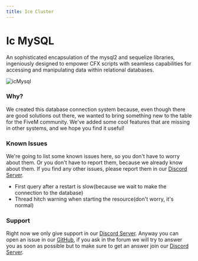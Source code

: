 ```yaml
---
title: Ice Cluster
---
```


# Ic MySQL



An sophisticated encapsulation of the mysql2 and sequelize libraries, ingeniously designed to empower CFX scripts with seamless capabilities for accessing and manipulating data within relational databases.

![icMysql](./assets/icMysql.png)

### Why?
We created this database connection system because, even though there are good solutions out there, we wanted to bring something new to the table for the FiveM community. We've added some cool features that are missing in other systems, and we hope you find it useful!
### Known Issues
We're going to list some known issues here, so you don't have to worry about them. Or you don't have to report them, because we already know about them. If you find any other issues, please report them in our [Discord Server](https://discord.gg/3DhEgXAX2U). 
- First query after a restart is slow(because we wait to make the connection to the database)
- Thread hitch warning when starting the resource(don't worry, it's normal)
### Support
Right now we only give support in our [Discord Server](https://discord.gg/3DhEgXAX2U). Anyway you can open an issue in our [GitHub](https://github.com/IceClusters/icmysql/issues), if you ask in the forum we will try to answer you as soon as possible but to make sure to get an answer join our [Discord Server](https://discord.gg/3DhEgXAX2U).